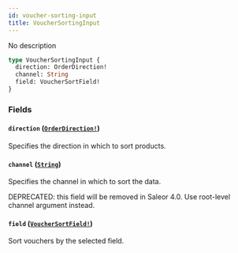 ```yaml
---
id: voucher-sorting-input
title: VoucherSortingInput
---
```


No description

```graphql
type VoucherSortingInput {
  direction: OrderDirection!
  channel: String
  field: VoucherSortField!
}
```

### Fields

#### `direction` ([`OrderDirection!`](/developer/api-reference/enums/order-direction.mdx))

Specifies the direction in which to sort products.

#### `channel` ([`String`](/developer/api-reference/scalars/string.mdx))

Specifies the channel in which to sort the data.

DEPRECATED: this field will be removed in Saleor 4.0. Use root-level channel argument instead.

#### `field` ([`VoucherSortField!`](/developer/api-reference/enums/voucher-sort-field.mdx))

Sort vouchers by the selected field.
